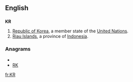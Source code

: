 ==English==
==={{abbreviation}}===
'''KR'''
#[[Republic of Korea]], a member state of the [[United Nations]].
#[[Riau Islands]], a province of [[Indonesia]].

===Anagrams===
* {{alphagram|kr}}
* [[RK#English|RK]]


[[fr:KR]]